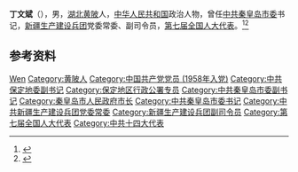 '''丁文斌'''（{{bd|1937年||2009年|3月11日}}），男，[[湖北|湖北]][[黄陂县|黄陂]]人，[[中华人民共和国|中华人民共和国]]政治人物，曾任[[中共秦皇岛市委|中共秦皇岛市委]]书记，[[新疆生产建设兵团|新疆生产建设兵团]]党委常委、副司令员，[[第七届全国人大代表|第七届全国人大代表]]。<ref>{{Cite book|title=中华人民共和国职官志|author=何虎生, 李耀东, 向常福主编|publisher=中国社会出版社|year=2003|isbn=9787800883934|location=北京|pages=}}</ref><ref>{{Cite web|title=丁文斌|url=http://www.bddfz.com/?m=show&cid=125&id=1604|accessdate=2021-02-07|work=保定地方志|archive-date=2021-02-14|archive-url=https://web.archive.org/web/20210214010449/http://www.bddfz.com/?m=show&cid=125&id=1604}}</ref>

== 参考资料 ==
{{reflist}}

{{保定市市长}}

{{Authority control}}
{{DEFAULTSORT:Ding丁}}
{{中国人物小作品}}
[[Category:丁姓|Wen]]
[[Category:黄陂人|Category:黄陂人]]
[[Category:中国共产党党员_(1958年入党)|Category:中国共产党党员 (1958年入党)]]
[[Category:中共保定地委副书记|Category:中共保定地委副书记]]
[[Category:保定地区行政公署专员|Category:保定地区行政公署专员]]
[[Category:中共秦皇岛市委副书记|Category:中共秦皇岛市委副书记]]
[[Category:秦皇岛市人民政府市长|Category:秦皇岛市人民政府市长]]
[[Category:中共秦皇岛市委书记|Category:中共秦皇岛市委书记]]
[[Category:中共新疆生产建设兵团党委常委|Category:中共新疆生产建设兵团党委常委]]
[[Category:新疆生产建设兵团副司令员|Category:新疆生产建设兵团副司令员]]
[[Category:第七届全国人大代表|Category:第七届全国人大代表]]
[[Category:中共十四大代表|Category:中共十四大代表]]